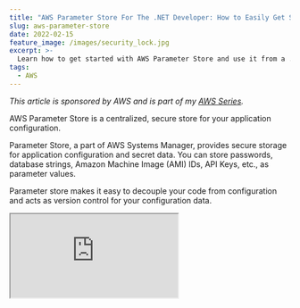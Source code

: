 ```yaml
---
title: "AWS Parameter Store For The .NET Developer: How to Easily Get Started"
slug: aws-parameter-store
date: 2022-02-15
feature_image: /images/security_lock.jpg
excerpt: >-
  Learn how to get started with AWS Parameter Store and use it from a .NET application to store and retrieve configuration data. Understand how parameters are versioned and how to use labels and hierarchies to manage parameters better. Seamlessly use the built-in .NET Configuration capabilities to loa
tags:
  - AWS
---
```

_This article is sponsored by AWS and is part of my [AWS Series](/tag/aws/)._

AWS Parameter Store is a centralized, secure store for your application configuration.

Parameter Store, a part of AWS Systems Manager, provides secure storage for application configuration and secret data. You can store passwords, database strings, Amazon Machine Image (AMI) IDs, API Keys, etc., as parameter values.

Parameter store makes it easy to decouple your code from configuration and acts as version control for your configuration data.

<iframe src="https://www.youtube.com/embed/eRtBIAx7sJc" />

In this post, let's learn how to use AWS Parameter Store when building .NET applications. We will explore some of the common features that are useful when creating .NET applications.

## Getting Started With Parameter Store

To start exploring the Parameter Store features, you need access to an AWS account. I use the [AWS Free Tier](https://aws.amazon.com/free/) to learn and play around with different services.

### Adding Parameter

To add a new parameter in Parameter Store, navigate to _AWS Systems Manager → Parameter Store → Create Parameter._

It prompts a new dialog to enter the parameter name, description, type, and value. You can also configure Advanced properties, which we will skip for now.

![Create a new parameter in Parameter Store](/images/aws-parameter-store-create-parameter.jpg)

We can use this new parameter from our .NET application.

### Using Parameter

To use the parameter from a .NET application, we need to add the [AWSSDK.SimpleSystemsManagement](https://www.nuget.org/packages/AWSSDK.SimpleSystemsManagement/) Nuget package. The `AmazonSimpleSystemsManagementClient` from the package connects to the Parameter Store.

The below code uses `BasicCredentials` to connect and authenticate with the AWS account.

```csharp
var credentials = new BasicAWSCredentials("<ACCESS_KEY>", "<SECRET>");
var client = new AmazonSimpleSystemsManagementClient(
            credentials, RegionEndpoint.APSoutheast2);

var request = new GetParameterRequest()
{
    Name = "weather-forecast-count"
};
var result = await client.GetParameterAsync(request);

```

The `GetParameterAsync` method retrieves the parameter from the store.

### IAM Policies

The credentials (Access Key and Secret) must have access to the Parameter store. We can create a new user under IAM and assign it the relevant policies.

The [below policy](https://docs.aws.amazon.com/systems-manager/latest/userguide/sysman-paramstore-access.html) provides access to all parameters that start with ‘_weather-_’ under the specified account number.

```csharp
{
    "Version": "2012-10-17",
    "Statement": [
        {
            "Effect": "Allow",
            "Action": [
                "ssm:PutParameter",
                "ssm:DeleteParameter",
                "ssm:GetParameterHistory",
                "ssm:GetParametersByPath",
                "ssm:GetParameters",
                "ssm:GetParameter",
                "ssm:DeleteParameters"
            ],
            "Resource": "arn:aws:ssm:ap-southeast-2:<ACCOUNT NUMBER>:parameter/weather-*"
        },
        {
            "Effect": "Allow",
            "Action": "",
            "Resource": "*"
        }
    ]
}

```

Use the _AccessKey_ and _Secret_ for the new user account to connect to the Parameter Store. If you run the code, you can get back the parameter value of 5 and use it from the application.

## Parameter Types

Parameter Store supports three types of parameters.

-   **String →** Any block of text
-   **StringList →** comma-separated list of values (e.g., Cities → _Brisbane, Trivandrum, Sydney_)
-   **SecureString →** any sensitive data that needs to be stored. The value is automatically encrypted using an [AWS KMS Key](https://aws.amazon.com/kms/). You can select a specific KMS key or use the default auto-created one.

![SecureString Parameter Store Type uses KMS to encrypt the value](/images/aws-parameter-store-parameter-types.jpg)

When using a parameter store variable of type SecureString, make sure to set the `WithDecryption` property on the `GetParameterRequest` instance to true to decrypt the parameter value automatically.

```csharp
var request = new GetParameterRequest()
{
    Name = "weather-forecast-apiKey",
    WithDecryption = true,
};

```

## Versions & Labels & Hierarchies

Parameter Store supports versioning, assigning specific labels (friendly name identifiers) to parameters. It also helps organizing the values in hierarchies instead of a flat list. Let’s explore each one of these.

**Versions**

Every time a parameter value is updated, it creates a new version and saves the old one as part of the history. By default, when asking for the value by specifying only the name, it will return the latest version.

Below are 3 version histories of the `weather-forecast-count` property.

![A new version is created any time a parameter is updated.](/images/aws-parameter-store-parameter-version.jpg)

To get a specific version from the parameter store, we need to append “:version number” along with the parameter name. The below will return the first version of the parameter, where the value is 5 in this case.

```csharp
var request = new GetParameterRequest()
{
    Name = $"weather-forecast-count:1",
    WithDecryption = true,
};

```

**Labels**

Working with version numbers can be confusing if you want to tag versions to specific environments, regions or other groups of your choice. Labels solve this problem since they give a user-defined alias for the different versions. Labels make it easier to manage different versions of the parameter.

![Assign label to a version of the store varaible](/images/aws-parameter-store-parameter-labels.jpg)

Version 3 of the variable `weather-forecast-count` is assigned the label _prod._ Very similar to versions, use the label name instead of the version number as part of the request to retrieve the value.

```csharp
var request = new GetParameterRequest()
{
    Name = $"weather-forecast-count:prod",
    WithDecryption = true,
};

```

**Hierarchies**

Using parameter hierarchies helps better manage parameters. It enables to quickly group parameters based on different hierarchies like _Environment, Application, Server Type_, etc.

_A hierarchy is a parameter name that includes the path separated by forward slashes (/)._

For e.g. If we want to separate out the parameters for _weather-forecast_ app for different environments we could use - _/test/weather-forecast/count_ and _/prod/weather-forecast/count._ The two parameters can hold different values as required for the environment.

To see all the values for a specific hierarchy, you can use the `GetParametersByPathAsync` and pass it `GetParametersByPathRequest`.

```csharp
var allParameters = await client.GetParametersByPathAsync(new GetParametersByPathRequest()
{
    Path = "/test/weather-forecast"
});

```

For this to work, make sure the User has the appropriate IAM policies to access all the parameters in that hierarchy. Typically you would have different users for each environment and give access only to relevant parameters in that environment.

## Don’t Reinvent Configuration!

We’ve been using the `AmazonSimpleSystemsManagementClient` class to retrieve the configuration values from the Parameter Store. We could inject this in, wrap around another layer or interface, etc., but our application is still tightly coupled with Parameter Store for its configuration.

To run the application in any environment (local dev, test, prod) needs a Parameter Store set up and populated with the appropriate keys. It also becomes a problem when we have to run tests and control some of these configuration values.

.NET has built-in Configuration capabilities, which most likely you would have used already - If you have used app settings file, environment variables, etc.

<iframe src="https://www.youtube.com/embed/5GlgHV_12-k" />

AWS Parameter Store can be added as a [Configuration Provider](https://docs.microsoft.com/en-us/dotnet/core/extensions/configuration-providers?WT.mc_id=AZ-MVP-5003875) at application Startup. We need to add the Nuget package, [Amazon.Extensions.Configuration.SystemsManager](https://www.nuget.org/packages/Amazon.Extensions.Configuration.SystemsManager/). Using this package, add a new Configuration Provider as below.

```csharp
builder.Configuration.AddSystemsManager(source =>
{
    source.Path = "/test";
    source.Optional = true;
    source.ReloadAfter = TimeSpan.FromSeconds(30);
    source.AwsOptions = new Amazon.Extensions.NETCore.Setup.AWSOptions()
    {
        Credentials = new BasicAWSCredentials("", ""),
        Region = RegionEndpoint.APSoutheast2,

    };
});

```

The above code looks for all the parameter keys under the ‘_/test_’ hierarchy and makes them available as part of the Configuration object. Since the source is marked optional, it will continue application startup even if it cannot connect to the Parameter Store.

The code also sets the configuration to be automatically reloaded every 30 seconds. (choose a more extensive duration based on your application needs and avoid too many calls to Parameter Store).

<iframe src="https://www.youtube.com/embed/SizJCLcjbOA" />

Using Options Pattern, we can inject the configuration values into our controllers. The below code registers the `WeatherForecastOptions` and injects it into the controller using `IOptionsSnapshot`.

```csharp
builder.Services
     .Configure<WeatherForecastOptions>(
        builder.Configuration.GetSection(WeatherForecastOptions.SectionName));

/ Options class to hold the configuration
public class WeatherForecastOptions
{
    public static string SectionName = "weather-forecast";
    public int Count { get; set; }
    public string Cities { get; set; }
}

public WeatherForecastController(
            IOptionsSnapshot<WeatherForecastOptions> weatherOptions,
            ILogger<WeatherForecastController> logger) { ... }

```

Since the configuration is now bound to the .NET Configuration, its values can come from any of the registered sources - including appsetting.json, environment variables, [Secret Manager](https://www.youtube.com/watch?v=PkLLP2tcd28), etc.

For local development environments, tests where you don’t require the parameters in AWS Parameter Store, you can keep it in your app settings file or other locally available sources.

Have a great day!

_Photo by [Towfiqu barbhuiya](https://unsplash.com/@towfiqu999999?utm_source=unsplash&utm_medium=referral&utm_content=creditCopyText) on [Unsplash](https://unsplash.com/s/photos/security?utm_source=unsplash&utm_medium=referral&utm_content=creditCopyText)_